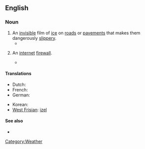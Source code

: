 ==English==

===Noun===
{{en-noun|sg=[[black]] [[ice]]|-}}

# An [[invisible]] film of [[ice]] on [[road]]s or [[pavement]]s that makes them dangerously [[slippery]].
#* {{quote-news|1965|December 25||Oregon Bus Crash Kills 12, Hurts 27|New York Times
|page=30|url=http://select.nytimes.com/gst/abstract.html?res=F20614F93F5A157A93C7AB1789D95F418685F9
|passage=He said the bus struck a patch of '''black ice''', or freshly formed ice as yet invisible on the road surface, just after he had passed a trailer truck. }}
# {{cryptography|slang}} An [[internet]] [[firewall]].
#* {{quote-book|1984|[[w:William Gibson|William Gibson]]|Neuromancer|url=http://books.google.com/books?id=1_9LQuiVDcgC|isbn=0441569595|page=204
|passage=Wait'll you're steering that thing upstairs through '''black ice'''.}}

====Translations====
{{trans-top|invisible film of ice}}
* Dutch: {{t+|nl|ijzel|m}}
* French: {{t+|fr|verglas|m}}
* German: {{t+|de|Glatteis|n}}
{{trans-mid}}
* Korean: {{t|ko|살얼음|tr=sareoreum|sc=Hang}}
* [[West Frisian]]: [[izel]] {{m}}
{{trans-bottom}}

====See also====
* {{pedialite}}

[[Category:Weather]]